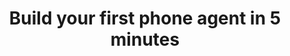 ---
title: "Build your first phone agent in 5 minutes"
description: "Deploy your first phone agent in 5 minutes."
---